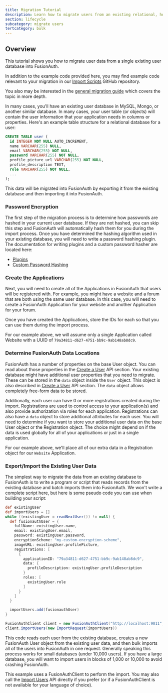 ```yaml
---
title: Migration Tutorial
description: Learn how to migrate users from an existing relational, homegrown user database into FusionAuth.
section: lifecycle
subcategory: migrate users
tertcategory: bulk
---
```


## Overview

This tutorial shows you how to migrate user data from a single existing user database into FusionAuth. 

In addition to the example code provided here, you may find example code relevant to your migration in our [Import Scripts](https://github.com/FusionAuth/fusionauth-import-scripts) GitHub repository. 

You also may be interested in the [general migration guide](/docs/lifecycle/migrate-users/bulk/general) which covers the topic in more depth.

In many cases, you'll have an existing user database in MySQL, Mongo, or another similar database. In many cases, your user table (or objects) will contain the user information that your application needs in columns or properties. Here's an example table structure for a relational database for a user:

```sql
CREATE TABLE user (
  id INTEGER NOT NULL AUTO_INCREMENT,
  name VARCHAR(255) NULL,
  email VARCHAR(255) NOT NULL,
  password VARCHAR(255) NOT NULL,
  profile_picture_url VARCHAR(255) NOT NULL,
  profile_description TEXT,
  role VARCHAR(255) NOT NULL,
  ...
);
```

This data will be migrated into FusionAuth by exporting it from the existing database and then importing it into FusionAuth.

### Password Encryption

The first step of the migration process is to determine how passwords are hashed in your current user database. If they are not hashed, you can skip this step and FusionAuth will automatically hash them for you during the import process. Once you have determined the hashing algorithm used in your existing database, you will need to write a password hashing plugin. The documentation for writing plugins and a custom password hasher are located here:

* [Plugins](/docs/extend/code/password-hashes/writing-a-plugin)
* [Custom Password Hashing](/docs/extend/code/password-hashes/custom-password-hashing)

### Create the Applications

Next, you will need to create all of the Applications in FusionAuth that users will be registered with. For example, you might have a website and a forum that are both using the same user database. In this case, you will need to create a FusionAuth Application for your website and another Application for your forum.

Once you have created the Applications, store the IDs for each so that you can use them during the import process.

For our example above, we will assume only a single Application called Website with a UUID of `79a34811-d627-4751-bb9c-9ab148ab8dc9`.

### Determine FusionAuth Data Locations

FusionAuth has a number of properties on the base User object. You can read about those properties in the [Create a User](/docs/apis/users#create-a-user) API section. Your existing database might have additional user properties that you need to migrate. These can be stored in the `data` object inside the `User` object. This object is also described in [Create a User](/docs/apis/users#create-a-user) API section. The `data` object allows completely free-form data to be stored.

Additionally, each user can have 0 or more registrations created during the import. Registrations are used to control access to your application(s) and also provide authorization via roles for each application. Registrations can also have a `data` object to store additional attributes for each user. You will need to determine if you want to store your additional user data on the base User object or the Registration object. The choice might depend on if the data is used globally for all of your applications or just in a single application.

For our example above, we'll place all of our extra data in a Registration object for our `Website` Application.

### Export/Import the Existing User Data

The simplest way to migrate the data from an existing database to FusionAuth is to write a program or script that reads records from the existing database and batch imports them into FusionAuth. We won't write a complete script here, but here is some pseudo code you can use when building your script:

```groovy title="Migration Script Example"
def existingUser
def importUsers = []
while ((existingUser = readNextUser()) != null) {
  def fusionauthUser = {
    fullName: existingUser.name,
    email: existingUser.email,
    password: existingUser.password,
    encryptionScheme: "my-custom-encryption-scheme",
    imageURL: existingUser.profilePicture,
    registrations: [
      {
        applicationID: "79a34811-d627-4751-bb9c-9ab148ab8dc9",
        data: {
          profileDescription: existingUser.profileDescription
        }
        roles: [
          existingUser.role
        ]
      }
    ]
  }

  importUsers.add(fusionauthUser)
}

FusionAuthClient client = new FusionAuthClient("http://localhost:9011", "my-api-key")
client.importUsers(new ImportRequest(importUsers))
```

This code reads each user from the existing database, creates a new FusionAuth User object from the existing user data, and then bulk imports all of the users into FusionAuth in one request. Generally speaking this process works for small databases (under 10,000 users). If you have a large database, you will want to import users in blocks of 1,000 or 10,000 to avoid crashing FusionAuth.

This example uses a FusionAuthClient to perform the import. You may also call the [Import Users](/docs/apis/users#import-users) API directly if you prefer (or if a FusionAuthClient is not available for your language of choice).
